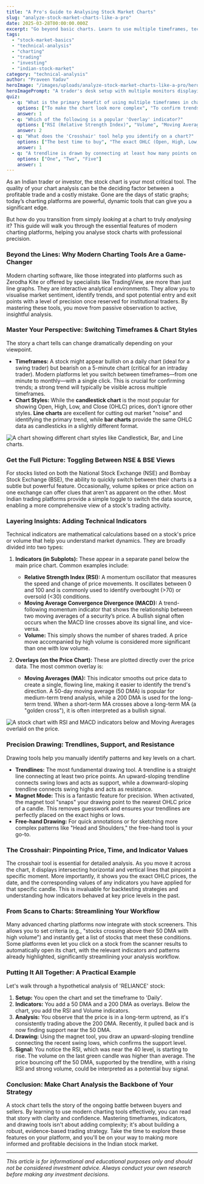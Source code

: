```yaml
---
title: "A Pro's Guide to Analysing Stock Market Charts"
slug: "analyze-stock-market-charts-like-a-pro"
date: 2025-03-28T00:00:00.000Z
excerpt: "Go beyond basic charts. Learn to use multiple timeframes, technical indicators, and precision drawing tools to make smarter trading decisions in the Indian market."
tags:
  - "stock-market-basics"
  - "technical-analysis"
  - "charting"
  - "trading"
  - "investing"
  - "indian-stock-market"
category: "technical-analysis"
author: "Praveen Yadav"
heroImage: "/images/uploads/analyze-stock-market-charts-like-a-pro/hero-image.jpg"
heroImagePrompt: "A trader's desk setup with multiple monitors displaying complex stock market charts with various technical indicators and trendlines, signifying in-depth analysis."
quiz:
  - q: "What is the primary benefit of using multiple timeframes in chart analysis?"
    options: ["To make the chart look more complex", "To confirm trends and patterns across different perspectives", "To increase the number of indicators you can use"]
    answer: 1
  - q: "Which of the following is a popular 'Overlay' indicator?"
    options: ["RSI (Relative Strength Index)", "Volume", "Moving Averages"]
    answer: 2
  - q: "What does the 'Crosshair' tool help you identify on a chart?"
    options: ["The best time to buy", "The exact OHLC (Open, High, Low, Close) values for a specific point", "The company's financial health"]
    answer: 1
  - q: "A trendline is drawn by connecting at least how many points on a chart?"
    options: ["One", "Two", "Five"]
    answer: 1
---
```


As an Indian trader or investor, the stock chart is your most critical tool. The quality of your chart analysis can be the deciding factor between a profitable trade and a costly mistake. Gone are the days of static graphs; today’s charting platforms are powerful, dynamic tools that can give you a significant edge.

But how do you transition from simply *looking* at a chart to truly *analysing* it? This guide will walk you through the essential features of modern charting platforms, helping you analyse stock charts with professional precision.

### Beyond the Lines: Why Modern Charting Tools Are a Game-Changer

Modern charting software, like those integrated into platforms such as Zerodha Kite or offered by specialists like TradingView, are more than just line graphs. They are interactive analytical environments. They allow you to visualise market sentiment, identify trends, and spot potential entry and exit points with a level of precision once reserved for institutional traders. By mastering these tools, you move from passive observation to active, insightful analysis.

### Master Your Perspective: Switching Timeframes & Chart Styles

The story a chart tells can change dramatically depending on your viewpoint.

*   **Timeframes:** A stock might appear bullish on a daily chart (ideal for a swing trader) but bearish on a 5-minute chart (critical for an intraday trader). Modern platforms let you switch between timeframes—from one minute to monthly—with a single click. This is crucial for confirming trends; a strong trend will typically be visible across multiple timeframes.
*   **Chart Styles:** While the **candlestick chart** is the most popular for showing Open, High, Low, and Close (OHLC) prices, don't ignore other styles. **Line charts** are excellent for cutting out market "noise" and identifying the primary trend, while **bar charts** provide the same OHLC data as candlesticks in a slightly different format.

![A chart showing different chart styles like Candlestick, Bar, and Line charts.](/images/uploads/analyze-stock-market-charts-like-a-pro/chart-styles.png)

### Get the Full Picture: Toggling Between NSE & BSE Views

For stocks listed on both the National Stock Exchange (NSE) and Bombay Stock Exchange (BSE), the ability to quickly switch between their charts is a subtle but powerful feature. Occasionally, volume spikes or price action on one exchange can offer clues that aren't as apparent on the other. Most Indian trading platforms provide a simple toggle to switch the data source, enabling a more comprehensive view of a stock's trading activity.

### Layering Insights: Adding Technical Indicators

Technical indicators are mathematical calculations based on a stock's price or volume that help you understand market dynamics. They are broadly divided into two types:

1.  **Indicators (in Subplots):** These appear in a separate panel below the main price chart. Common examples include:
    *   **Relative Strength Index (RSI):** A momentum oscillator that measures the speed and change of price movements. It oscillates between 0 and 100 and is commonly used to identify overbought (>70) or oversold (\<30) conditions.
    *   **Moving Average Convergence Divergence (MACD):** A trend-following momentum indicator that shows the relationship between two moving averages of a security’s price. A bullish signal often occurs when the MACD line crosses above its signal line, and vice-versa.
    *   **Volume:** This simply shows the number of shares traded. A price move accompanied by high volume is considered more significant than one with low volume.

2.  **Overlays (on the Price Chart):** These are plotted directly over the price data. The most common overlay is:
    *   **Moving Averages (MA):** This indicator smooths out price data to create a single, flowing line, making it easier to identify the trend's direction. A 50-day moving average (50 DMA) is popular for medium-term trend analysis, while a 200 DMA is used for the long-term trend. When a short-term MA crosses above a long-term MA (a "golden cross"), it is often interpreted as a bullish signal.

![A stock chart with RSI and MACD indicators below and Moving Averages overlaid on the price.](/images/uploads/analyze-stock-market-charts-like-a-pro/indicators-overlays.png)

### Precision Drawing: Trendlines, Support, and Resistance

Drawing tools help you manually identify patterns and key levels on a chart.

*   **Trendlines:** The most fundamental drawing tool. A trendline is a straight line connecting at least two price points. An upward-sloping trendline connects swing lows and acts as support, while a downward-sloping trendline connects swing highs and acts as resistance.
*   **Magnet Mode:** This is a fantastic feature for precision. When activated, the magnet tool "snaps" your drawing point to the nearest OHLC price of a candle. This removes guesswork and ensures your trendlines are perfectly placed on the exact highs or lows.
*   **Free-hand Drawing:** For quick annotations or for sketching more complex patterns like "Head and Shoulders," the free-hand tool is your go-to.

### The Crosshair: Pinpointing Price, Time, and Indicator Values

The crosshair tool is essential for detailed analysis. As you move it across the chart, it displays intersecting horizontal and vertical lines that pinpoint a specific moment. More importantly, it shows you the exact OHLC prices, the date, and the corresponding values of any indicators you have applied for that specific candle. This is invaluable for backtesting strategies and understanding how indicators behaved at key price levels in the past.

### From Scans to Charts: Streamlining Your Workflow

Many advanced charting platforms now integrate with stock screeners. This allows you to set criteria (e.g., "stocks crossing above their 50 DMA with high volume") and instantly get a list of stocks that meet these conditions. Some platforms even let you click on a stock from the scanner results to automatically open its chart, with the relevant indicators and patterns already highlighted, significantly streamlining your analysis workflow.

### Putting It All Together: A Practical Example

Let's walk through a hypothetical analysis of 'RELIANCE' stock:

1.  **Setup:** You open the chart and set the timeframe to 'Daily'.
2.  **Indicators:** You add a 50 DMA and a 200 DMA as overlays. Below the chart, you add the RSI and Volume indicators.
3.  **Analysis:** You observe that the price is in a long-term uptrend, as it's consistently trading above the 200 DMA. Recently, it pulled back and is now finding support near the 50 DMA.
4.  **Drawing:** Using the magnet tool, you draw an upward-sloping trendline connecting the recent swing lows, which confirms the support level.
5.  **Signal:** You notice the RSI, which was near the 40 level, is starting to rise. The volume on the last green candle was higher than average. The price bouncing off the 50 DMA, supported by the trendline, with a rising RSI and strong volume, could be interpreted as a potential buy signal.

### Conclusion: Make Chart Analysis the Backbone of Your Strategy

A stock chart tells the story of the ongoing battle between buyers and sellers. By learning to use modern charting tools effectively, you can read that story with clarity and confidence. Mastering timeframes, indicators, and drawing tools isn't about adding complexity; it's about building a robust, evidence-based trading strategy. Take the time to explore these features on your platform, and you'll be on your way to making more informed and profitable decisions in the Indian stock market.

---
*This article is for informational and educational purposes only and should not be considered investment advice. Always conduct your own research before making any investment decisions.*
